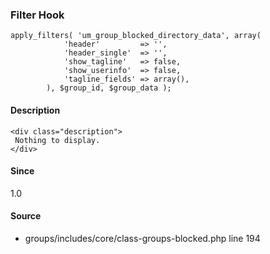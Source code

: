 
<UMBreadCrumb type="filter"/>

### Filter Hook    
    
```
apply_filters( 'um_group_blocked_directory_data', array(
			'header'         => '',
			'header_single'  => '',
			'show_tagline'   => false,
			'show_userinfo'  => false,
			'tagline_fields' => array(),
		), $group_id, $group_data );
```

#### Description
    <div class="description">
     Nothing to display.
    </div>

#### Since
<div class="description">
1.0
</div>

#### Source
  - <Link href="https://github.com/ultimatemember/groups/tree/2.3.0/includes/core/class--blocked.php#L194">groups/includes/core/class-groups-blocked.php</Link> <Link href="https://github.com/ultimatemember/groups/tree/2.3.0/includes/core/class--blocked.php#L194">line 194</Link>

